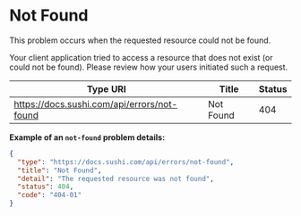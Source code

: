 # Not Found

This problem occurs when the requested resource could not be found.

Your client application tried to access a resource that does not exist (or could not be found). Please review how your users initiated such a request.

|**Type URI**|**Title**|**Status**|
|---|---|---|
|https://docs.sushi.com/api/errors/not-found|Not Found|404|

**Example of an <code>not-found</code> problem details:**

```json
{
  "type": "https://docs.sushi.com/api/errors/not-found",
  "title": "Not Found",
  "detail": "The requested resource was not found",
  "status": 404,
  "code": "404-01"
}
```